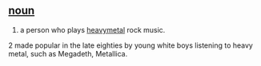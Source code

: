 == [[noun]] ==
# a person who plays [[heavymetal]] rock music.
2 made popular in the late eighties by young white boys listening to heavy metal, such as Megadeth, Metallica.